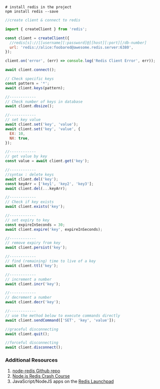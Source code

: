 ```shell
# install redis in the project
npm install redis --save
```

```js
//create client & connect to redis

import { createClient } from 'redis';

const client = createClient({
  //redis[s]://[[username][:password]@][host][:port][/db-number]
  url: 'redis://alice:foobared@awesome.redis.server:6380',
});

client.on('error', (err) => console.log('Redis Client Error', err));

await client.connect();
```

```js
// Check specific keys
const pattern = '*';
await client.keys(pattern);

//------------
// Check number of keys in database
await client.dbsize();

//------------
// set key value
await client.set('key', 'value');
await client.set('key', 'value', {
  EX: 10,
  NX: true,
});

//------------
// get value by key
const value = await client.get('key');

//------------
//syntax : delete keys
await client.del('key');
const keyArr = ['key1', 'key2', 'key3'];
await client.del(...keyArr);

//------------
// Check if key exists
await client.exists('key');

//------------
// set expiry to key
const expireInSeconds = 30;
await client.expire('key', expireInSeconds);

//------------
// remove expiry from key
await client.persist('key');

//------------
// find (remaining) time to live of a key
await client.ttl('key');

//------------
// increment a number
await client.incr('key');

//------------
// decrement a number
await client.decr('key');

//------------
// use the method below to execute commands directly
await client.sendCommand(['SET', 'key', 'value']);
```

```js
//graceful disconnecting
await client.quit();

//forceful disconnecting
await client.disconnect();
```

### Additional Resources

1. [node-redis Github repo](https://github.com/redis/node-redis)
1. [Node.js Redis Crash Course](/develop/node/node-crash-course)
1. JavaScript/NodeJS apps on the [Redis Launchpad](https://launchpad.redis.com/)

